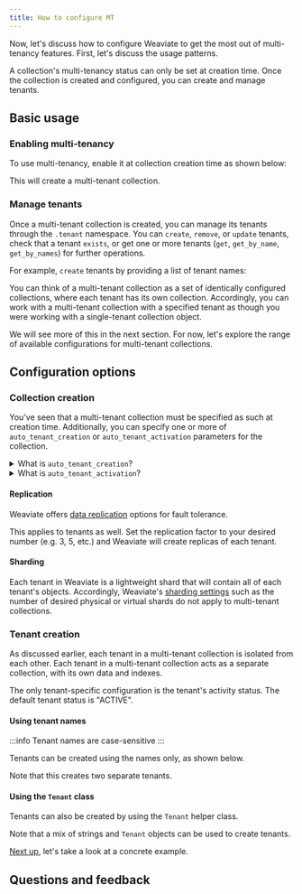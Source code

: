 ```yaml
---
title: How to configure MT
---
```



Now, let's discuss how to configure Weaviate to get the most out of multi-tenancy features. First, let's discuss the usage patterns.

A collection's multi-tenancy status can only be set at creation time. Once the collection is created and configured, you can create and manage tenants.

## <i class="fa-solid fa-square-chevron-right"></i> Basic usage

### <i class="fa-solid fa-code"></i> Enabling multi-tenancy

To use multi-tenancy, enable it at collection creation time as shown below:

<FilteredTextBlock
  text={PyCode}
  startMarker="# BasicMTEnable"
  endMarker="# END BasicMTEnable"
  language="py"
/>

This will create a multi-tenant collection.

### <i class="fa-solid fa-code"></i> Manage tenants

Once a multi-tenant collection is created, you can manage its tenants through the `.tenant` namespace. You can `create`, `remove`, or `update` tenants, check that a tenant `exists`, or get one or more tenants (`get`, `get_by_name`, `get_by_names`) for further operations.

For example, `create` tenants by providing a list of tenant names:

<FilteredTextBlock
  text={PyCode}
  startMarker="# BasicTenantCreation"
  endMarker="# END BasicTenantCreation"
  language="py"
/>

You can think of a multi-tenant collection as a set of identically configured collections, where each tenant has its own collection. Accordingly, you can work with a multi-tenant collection with a specified tenant as though you were working with a single-tenant collection object.

<FilteredTextBlock
  text={PyCode}
  startMarker="# BasicTenantInteraction"
  endMarker="# END BasicTenantInteraction"
  language="py"
/>

We will see more of this in the next section. For now, let's explore the range of available configurations for multi-tenant collections.

## <i class="fa-solid fa-square-chevron-right"></i> Configuration options

### <i class="fa-solid fa-chalkboard"></i> Collection creation

You've seen that a multi-tenant collection must be specified as such at creation time. Additionally, you can specify one or more of `auto_tenant_creation` or `auto_tenant_activation` parameters for the collection.

<FilteredTextBlock
  text={PyCode}
  startMarker="# VerboseMTEnable"
  endMarker="# END VerboseMTEnable"
  language="py"
/>

<details>
  <summary>What is <code>auto_tenant_creation</code>?</summary>

:::info Added in `v1.25`
The auto tenant creation feature is available from `v1.25.0` for batch imports, and from `v1.25.2` for single object insertions.
:::

Enabling `auto_tenant_creation` will cause Weaviate to automatically create the tenant when an object is inserted against a non-existent tenant.

This option is particularly useful for bulk data ingestion, as it removes the need to create the tenant prior to object insertion. Instead, `auto_tenant_creation` will allow the object insertion process to continue without interruption.

A risk of using `auto_tenant_creation` is that an error in the source data will not be caught during import. For example, a source object with erroneously spelt `"TenntOn"` instead of `"TenantOne"` will create a new tenant for `"TenntOne"` instead of raising an error.

The server-side default for `auto_tenant_creation` is `false`.
</details>

<details>
  <summary>What is <code>auto_tenant_activation</code>?</summary>

:::info Added in `v1.25.2`
The auto tenant activation feature is available from `v1.25.2`.
:::

If `auto_tenant_activation` is enabled, Weaviate will automatically activate any deactivated (`INACTIVE` or `OFFLOADED`) tenants when they are accessed.

This option is particularly useful for scenarios where you have a large number of tenants, but only a subset of them are active at any given time. An example is a SaaS app where some tenants may be unlikely due to their local time zone, or their recent activity level.

By enabling `auto_tenant_activation`, you can safely set those less active users to be inactive, knowing that they will be loaded onto memory once requested.

This can help to reduce the memory footprint of your Weaviate instance, as only the active tenants are loaded into memory.

The server-side default for `auto_tenant_activation` is `false`.

</details>

#### Replication

Weaviate offers [data replication](../../../weaviate/concepts/replication-architecture/index.md#data-replication) options for fault tolerance.

This applies to tenants as well. Set the replication factor to your desired number (e.g. 3, 5, etc.) and Weaviate will create replicas of each tenant.

#### Sharding

Each tenant in Weaviate is a lightweight shard that will contain all of each tenant's objects. Accordingly, Weaviate's [sharding settings](/developers/weaviate/config-refs/schema/index.md#shardingconfig) such as the number of desired physical or virtual shards do not apply to multi-tenant collections.

### <i class="fa-solid fa-chalkboard"></i> Tenant creation

As discussed earlier, each tenant in a multi-tenant collection is isolated from each other. Each tenant in a multi-tenant collection acts as a separate collection, with its own data and indexes.

The only tenant-specific configuration is the tenant's activity status. The default tenant status is "ACTIVE".

#### Using tenant names

:::info Tenant names are case-sensitive
:::

Tenants can be created using the names only, as shown below.

<FilteredTextBlock
  text={PyCode}
  startMarker="# TenantCaseSensitivity"
  endMarker="# END TenantCaseSensitivity"
  language="py"
/>

Note that this creates two separate tenants.

#### Using the `Tenant` class

Tenants can also be created by using the `Tenant` helper class.

<FilteredTextBlock
  text={PyCode}
  startMarker="# TenantCreationWithStatus"
  endMarker="# END TenantCreationWithStatus"
  language="py"
/>

Note that a mix of strings and `Tenant` objects can be used to create tenants.

[Next up](./250_config_example.mdx), let's take a look at a concrete example.

## Questions and feedback


<DocsFeedback/>

